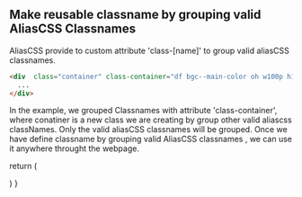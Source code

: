 ## Make reusable classname by grouping valid AliasCSS Classnames
AliasCSS provide to custom attribute  'class-[name]' to group valid aliasCSS classnames.

```html 
<div  class="container" class-container="df bgc--main-color oh w100p h100p pa t0 l0 df aic acc jcc zi-100000" >
  ...      
</div>
```
 In the example, we grouped Classnames with attribute 'class-container', where conatiner is a new class we are creating by group 
 other valid aliascss classNames. Only the valid aliasCSS classnames will be grouped.
 Once we have define classname by grouping valid AliasCSS classnames , we can use it anywhere throught the webpage.

 
 
  return (
    <div className="mt32px df p32px pr">
    </div>
  )
}

<Animation></Animation>
